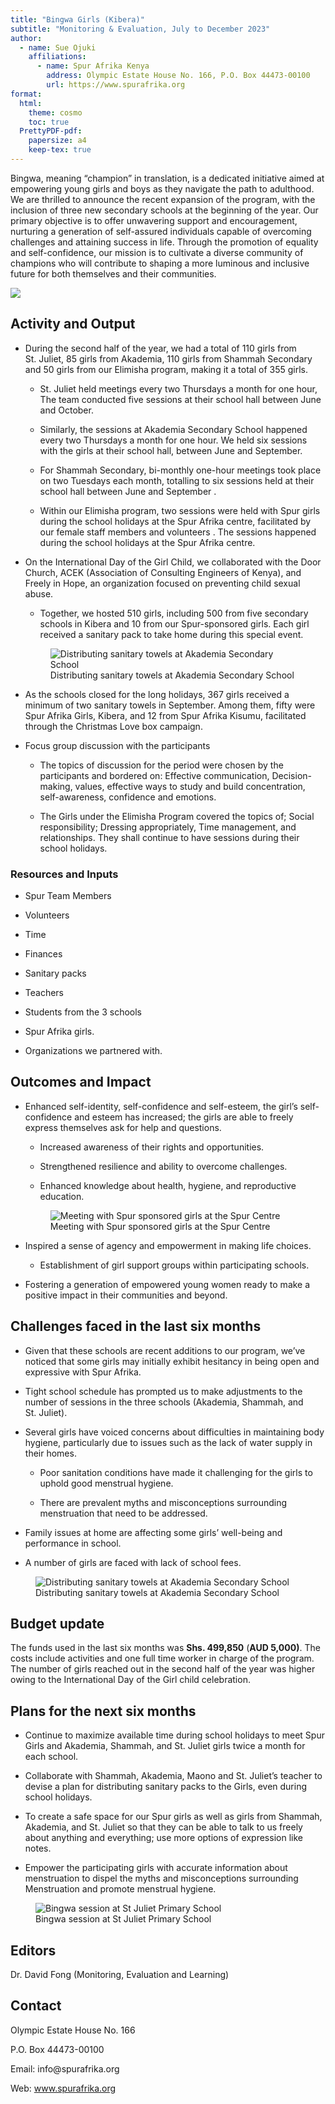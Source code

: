 ```yaml
---
title: "Bingwa Girls (Kibera)"
subtitle: "Monitoring & Evaluation, July to December 2023"
author:
  - name: Sue Ojuki
    affiliations:
      - name: Spur Afrika Kenya
        address: Olympic Estate House No. 166, P.O. Box 44473-00100
        url: https://www.spurafrika.org
format:
  html: 
    theme: cosmo
    toc: true
  PrettyPDF-pdf:
    papersize: a4
    keep-tex: true
---
```


```{=tex}
\fancypagestyle{myCoverStyle}{
  \fancyhf{}
  \renewcommand\headrulewidth{0pt}
  \fancyfoot[R]{\thepage}
  \fancyfoot[C]{\em{Cover picture : Sessions at St Juliet school}}
  \fancyfootoffset{3.5cm}
}
\thispagestyle{myCoverStyle}
% the default style is defined in _extensions/nrennie/PrettyPDF/PrettyPDF.tex
% and then set in _extensions/.../pagestyle.tex
% however, for the very first page we want to describe what is in the cover page
```
Bingwa, meaning "champion" in translation, is a dedicated initiative aimed at empowering young girls and boys as they navigate the path to adulthood. We are thrilled to announce the recent expansion of the program, with the inclusion of three new secondary schools at the beginning of the year. Our primary objective is to offer unwavering support and encouragement, nurturing a generation of self-assured individuals capable of overcoming challenges and attaining success in life. Through the promotion of equality and self-confidence, our mission is to cultivate a diverse community of champions who will contribute to shaping a more luminous and inclusive future for both themselves and their communities.

![](images/2023H2 Bingwa Centre 2.jpg){fig-align="center"}

## Activity and Output

-   During the second half of the year, we had a total of 110 girls from St. Juliet, 85 girls from Akademia, 110 girls from Shammah Secondary and 50 girls from our Elimisha program, making it a total of 355 girls.

    -   St. Juliet held meetings every two Thursdays a month for one hour, The team conducted five sessions at their school hall between June and October.

    -   Similarly, the sessions at Akademia Secondary School happened every two Thursdays a month for one hour. We held six sessions with the girls at their school hall, between June and September.

    -   For Shammah Secondary, bi-monthly one-hour meetings took place on two Tuesdays each month, totalling to six sessions held at their school hall between June and September .

    -   Within our Elimisha program, two sessions were held with Spur girls during the school holidays at the Spur Afrika centre, facilitated by our female staff members and volunteers . The sessions happened during the school holidays at the Spur Afrika centre.

-   On the International Day of the Girl Child, we collaborated with the Door Church, ACEK (Association of Consulting Engineers of Kenya), and Freely in Hope, an organization focused on preventing child sexual abuse.

    -   Together, we hosted 510 girls, including 500 from five secondary schools in Kibera and 10 from our Spur-sponsored girls. Each girl received a sanitary pack to take home during this special event.

    ![Distributing sanitary towels at Akademia Secondary School](images/2023H2 Bingwa Akademia 1.jpg)

-   As the schools closed for the long holidays, 367 girls received a minimum of two sanitary towels in September. Among them, fifty were Spur Afrika Girls, Kibera, and 12 from Spur Afrika Kisumu, facilitated through the Christmas Love box campaign.

-   Focus group discussion with the participants

    -   The topics of discussion for the period were chosen by the participants and bordered on: Effective communication, Decision-making, values, effective ways to study and build concentration, self-awareness, confidence and emotions.

    -   The Girls under the Elimisha Program covered the topics of; Social responsibility; Dressing appropriately, Time management, and relationships. They shall continue to have sessions during their school holidays.

### Resources and Inputs

-   Spur Team Members 

-   Volunteers

-   Time

-   Finances

-   Sanitary packs

-   Teachers

-   Students from the 3 schools

-   Spur Afrika girls.

-   Organizations we partnered with.

## Outcomes and Impact

-   Enhanced self-identity, self-confidence and self-esteem, the girl’s self-confidence and esteem has increased; the girls are able to freely express themselves ask for help and questions.

    -   Increased awareness of their rights and opportunities.

    -   Strengthened resilience and ability to overcome challenges.

    -   Enhanced knowledge about health, hygiene, and reproductive education.

    ![Meeting with Spur sponsored girls at the Spur Centre](images/2023H2 Bingwa Centre 1.jpg)

-   Inspired a sense of agency and empowerment in making life choices.

    -   Establishment of girl support groups within participating schools.

-   Fostering a generation of empowered young women ready to make a positive impact in their communities and beyond.

## Challenges faced in the last six months

-   Given that these schools are recent additions to our program, we've noticed that some girls may initially exhibit hesitancy in being open and expressive with Spur Afrika.

-   Tight school schedule has prompted us to make adjustments to the number of sessions in the three schools (Akademia, Shammah, and St. Juliet).

-   Several girls have voiced concerns about difficulties in maintaining body hygiene, particularly due to issues such as the lack of water supply in their homes.

    -   Poor sanitation conditions have made it challenging for the girls to uphold good menstrual hygiene.

    -   There are prevalent myths and misconceptions surrounding menstruation that need to be addressed.

-   Family issues at home are affecting some girls' well-being and performance in school.

-   A number of girls are faced with lack of school fees.

![Distributing sanitary towels at Akademia Secondary School](images/2023H2 Bingwa Akademia 2.jpg){fig-align="center"}

## Budget update

The funds used in the last six months was **Shs. 499,850** (**AUD 5,000)**. The costs include activities and one full time worker in charge of the program. The number of girls reached out in the second half of the year was higher owing to the International Day of the Girl child celebration.

## Plans for the next six months

-   Continue to maximize available time during school holidays to meet Spur Girls and Akademia, Shammah, and St. Juliet girls twice a month for each school. 

-   Collaborate with Shammah, Akademia, Maono and St. Juliet’s teacher to devise a plan for distributing sanitary packs to the Girls, even during school holidays.

-   To create a safe space for our Spur girls as well as girls from Shammah, Akademia, and St. Juliet so that they can be able to talk to us freely about anything and everything; use more options of expression like notes.

-   Empower the participating girls with accurate information about menstruation to dispel the myths and misconceptions surrounding Menstruation and promote menstrual hygiene.

![Bingwa session at St Juliet Primary School](images/2023H2 Bingwa St Juliet 1.jpg){fig-align="center"}

## Editors

Dr. David Fong (Monitoring, Evaluation and Learning)

## Contact

Olympic Estate House No. 166

P.O. Box 44473-00100

Email: info\@spurafrika.org

Web: [www.spurafrika.org](https://www.spurafrika.org)
